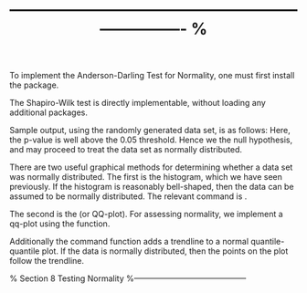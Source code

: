 %---------------------------------------------------------------------- %
\newpage
\subsection{Anderson-Darling Test}
To implement the Anderson-Darling Test for Normality, one must first install the \textbf{\emph{nortest}} package.

\begin{framed}
\begin{verbatim}
library(nortest)
#Generate 100 normally distributed random numbers
set.seed(1234)
NormDat = rnorm(100)
ad.test(NormDat)
\end{verbatim}
\end{framed}
\subsection{Shapiro-Wilk Test}
The Shapiro-Wilk test is directly implementable, without loading any additional packages.

\begin{framed}
\begin{verbatim}
#Generate 100 normally distributed random numbers
set.seed(1234)
NormDat = rnorm(100)

shapiro.test(NormDat)
\end{verbatim}
\end{framed}
Sample output, using the randomly generated \texttt{NormDat} data set, is as follows:
\begin{framed}
\begin{verbatim}
> shapiro.test(NormDat)

        Shapiro-Wilk normality test

data:  NormDat
W = 0.9864, p-value = 0.4003
\end{verbatim}
\end{framed}
Here, the p-value is well above the 0.05 threshold. Hence we \textbf{fail to reject} the null hypothesis, and may proceed to treat the \texttt{NormDat} data set as normally distributed.
\newpage
\subsection{Graphical Procedures for Assessing Normality}
There are two useful graphical methods for determining whether a data set was normally distributed. The first is the histogram, which we have seen previously. If the histogram is reasonably bell-shaped, then the data can be assumed to be normally distributed. The relevant \texttt{R} command is \texttt{\textbf{hist()}}.


The second is the \textbf{\emph{quantile-quantile plot}} (or QQ-plot).
For assessing normality, we implement a qq-plot  using the \texttt{\textbf{qqnorm()}} function.

Additionally the command \texttt{\textbf{qqline()}} function adds a trendline to a normal quantile-quantile plot. If the data is normally distributed, then the points on the plot follow the trendline.

\begin{framed}
\begin{verbatim}
#Generate 100 normally distributed random numbers

NormDat = rnorm(100)

qqnorm(NormDat)
qqline(NormDat)
\end{verbatim}
\end{framed}

% Section 8 Testing Normality
\subsection{Transforming the Data}
\begin{itemize}
\item Sometimes when we get non-normal data, it may be possible that we can change the scale of our data i.e. transform it to get a normal distribution. 
\item One transformation that often (but not always) works for positively skewed data is the natural logarithm (ln) transformation.
\item In such a case, we work with the natural logarithms of the data set, rather than the data itself.
\end{itemize}

\begin{framed}
\begin{verbatim}
> set.seed(1919)
> X = rexp(30,rate=0.50)
> shapiro.test(X)

        Shapiro-Wilk normality test

data:  X
W = 0.8213, p-value = 0.0001646
> shapiro.test(log(X))

        Shapiro-Wilk normality test

data:  log(X)
W = 0.9402, p-value = 0.09206
\end{verbatim}
\end{framed}
\subsection*{Outliers}
\begin{itemize}
\item Another reason that the data may not be normally distributed is the presence of an outlier. 
\item We shall look at formal tests for outliers (such as the \textbf{Grubb's Outliers test}) later. 
\item Recall that boxplots can be used to detect potential outliers.
\end{itemize}


%------------------------------------------
\begin{slide}{The Shapiro Wilk normality test}
The Shapiro Wilk is another commonly used procedure used to test normality.
Again, the null hypothesis is that the data set is normally distributed.
```r
> x=rnorm(40)
> shapiro.test(x)

        Shapiro-Wilk normality test

data:  x
W = 0.9601, p-value = 0.1689
```
Here, the P-value is greater than 1\%. We fail to reject the null hypothesis.
\end{slide}

